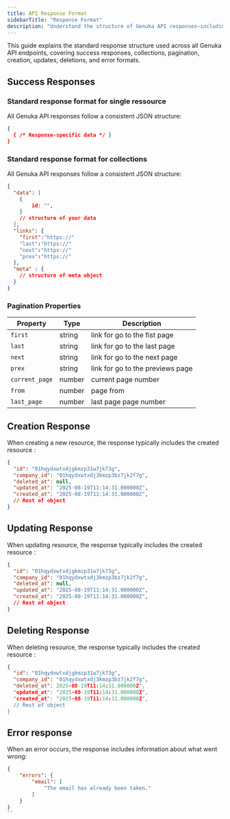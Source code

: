 ```yaml
---
title: API Response Format
sidebarTitle: "Response Format"
description: "Understand the structure of Genuka API responses—including success, error, and pagination formats."
---
```


This guide explains the standard response structure used across all Genuka API endpoints, covering success responses, collections, pagination, creation, updates, deletions, and error formats.


## Success Responses
### Standard response format for single ressource

All Genuka API responses follow a consistent JSON structure:

```json
{
  { /* Response-specific data */ }
}
```

### Standard response format for collections

All Genuka API responses follow a consistent JSON structure:

```json
{
  "data": [
    {
        id: "",
    }
    // structure of your data
  ],
  "links": {
    "first":"https://"
    "last":"https://"
    "next":"https://"
    "prev":"https://"
  },
  "meta" : {
    // structure of meta object
  }
}
```

### Pagination Properties

| Property            | Type        | Description                       |
|---------------------|-------------|-----------------------------------|
| ```first```               | string      | link for go to the fist page      | 
| ```last```                | string      | link for go to the last page      | 
| ```next```                | string      | link for go to the next page      | 
| ```prex```                | string      | link for go to the previews page  |
| ```current_page```        | number      | current page number               |  
| ```from```                | number      | page from               |  
| ```last_page```           | number      | last page page number               |  


## Creation Response
When creating a new resource, the response typically includes the created resource :

```json
{
  "id": "01hqydxwtxdjgkmzp31w7jk73g",
  "company_id": "01hqydxwtxdj3kmzp3bz7jk2f7g",
  "deleted_at": null,
  "updated_at": "2025-08-19T11:14:31.000000Z",
  "created_at": "2025-08-19T11:14:31.000000Z",
  // Rest of object
}
```

## Updating Response
When updating resource, the response typically includes the created resource :

```json
{
  "id": "01hqydxwtxdjgkmzp31w7jk73g",
  "company_id": "01hqydxwtxdj3kmzp3bz7jk2f7g",
  "deleted_at": null,
  "updated_at": "2025-08-19T11:14:31.000000Z",
  "created_at": "2025-08-19T11:14:31.000000Z",
  // Rest of object
}
```


## Deleting Response
When deleting resource, the response typically includes the created resource :

```json
{
  "id": "01hqydxwtxdjgkmzp31w7jk73g",
  "company_id": "01hqydxwtxdj3kmzp3bz7jk2f7g",
  "deleted_at": 2025-08-19T11:14:31.000000Z",
  "updated_at": "2025-08-19T11:14:31.000000Z",
  "created_at": "2025-08-19T11:14:31.000000Z",
  // Rest of object
}
```

## Error response
When an error occurs, the response includes information about what went wrong:

```json
{
    "errors": {
        "email": [
            "The email has already been taken."
        ]
    }
}
``
